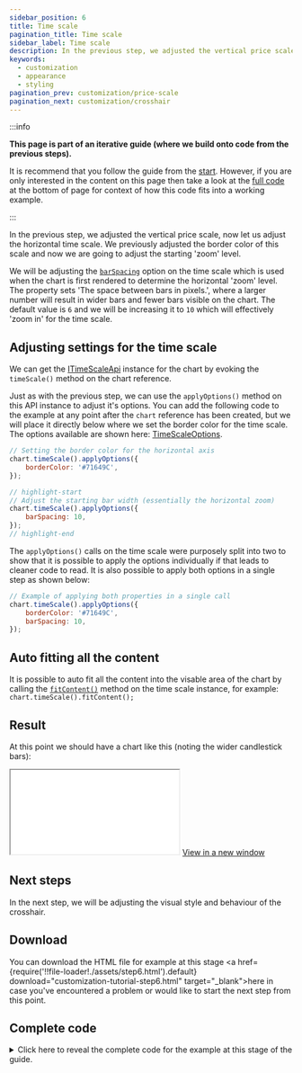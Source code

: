 ```yaml
---
sidebar_position: 6
title: Time scale
pagination_title: Time scale
sidebar_label: Time scale
description: In the previous step, we adjusted the vertical price scale, now let us adjust the horizontal time scale.
keywords:
  - customization
  - appearance
  - styling
pagination_prev: customization/price-scale
pagination_next: customization/crosshair
---
```


:::info

**This page is part of an iterative guide (where we build onto code from the previous steps).**

It is recommend that you follow the guide from the [start](intro). However, if you are only interested in the content on this page then take a look at the [full code](#complete-code) at the bottom of page for context of how this code fits into a working example.

:::

In the previous step, we adjusted the vertical price scale, now let us adjust the horizontal time scale. We previously adjusted the border color of this scale and now we are going to adjust the starting 'zoom' level.

We will be adjusting the [`barSpacing`](/docs/api/interfaces/TimeScaleOptions#barspacing) option on the time scale which is used when the chart is first rendered to determine the horizontal 'zoom' level. The property sets 'The space between bars in pixels.', where a larger number will result in wider bars and fewer bars visible on the chart. The default value is `6` and we will be increasing it to `10` which will effectively 'zoom in' for the time scale.

## Adjusting settings for the time scale

We can get the [ITimeScaleApi](/docs/api/interfaces/ITimeScaleApi) instance for the chart by evoking the `timeScale()` method on the chart reference.

Just as with the previous step, we can use the `applyOptions()` method on this API instance to adjust it's options. You can add the following code to the example at any point after the `chart` reference has been created, but we will place it directly below where we set the border color for the time scale. The options available are shown here: [TimeScaleOptions](/docs/api/interfaces/TimeScaleOptions).

```js
// Setting the border color for the horizontal axis
chart.timeScale().applyOptions({
    borderColor: '#71649C',
});

// highlight-start
// Adjust the starting bar width (essentially the horizontal zoom)
chart.timeScale().applyOptions({
    barSpacing: 10,
});
// highlight-end
```

The `applyOptions()` calls on the time scale were purposely split into two to show that it is possible to apply the options individually if that leads to cleaner code to read. It is also possible to apply both options in a single step as shown below:

```js
// Example of applying both properties in a single call
chart.timeScale().applyOptions({
    borderColor: '#71649C',
    barSpacing: 10,
});
```

## Auto fitting all the content

It is possible to auto fit all the content into the visable area of the chart by calling the [`fitContent()`](/docs/api/interfaces/ITimeScaleApi#fitcontent) method on the time scale instance, for example: `chart.timeScale().fitContent();`

## Result

At this point we should have a chart like this (noting the wider candlestick bars):

<iframe
    className="standalone-iframe"
    src={require('!!file-loader!./assets/step6.html').default}
></iframe>
<a href={require('!!file-loader!./assets/step6.html').default} target="\_blank">
    View in a new window
</a>

## Next steps

In the next step, we will be adjusting the visual style and behaviour of the crosshair.

## Download

You can download the HTML file for example at this stage <a href={require('!!file-loader!./assets/step6.html').default} download="customization-tutorial-step6.html" target="\_blank">here</a> in case you've encountered a problem or would like to start the next step from this point.

## Complete code


<details>
<summary>
Click here to reveal the complete code for the example at this stage of the guide.
</summary>
<CodeBlock className="language-html">{code}</CodeBlock>
</details>
